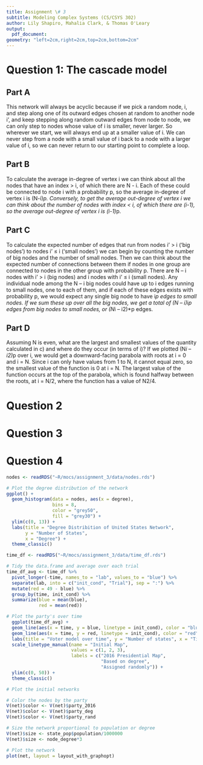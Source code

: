 ```yaml
---
title: Assignment \# 3
subtitle: Modeling Complex Systems (CS/CSYS 302)
author: Lily Shapiro, Mahalia Clark, & Thomas O'Leary
output:
  pdf_document:
geometry: "left=2cm,right=2cm,top=2cm,bottom=2cm"
---
```


# Question 1: The cascade model

## Part A
This network will always be acyclic because if we pick a random node, i, and step along one of its outward edges chosen at random to another node i’, and keep stepping along random outward edges from node to node, we can only step to nodes whose value of i is smaller, never larger. So wherever we start, we will always end up at a smaller value of i. We can never step from a node with a small value of i back to a node with a larger value of i, so we can never return to our starting point to complete a loop.


## Part B
To calculate the average in-degree of vertex i we can think about all the nodes that have an index > i, of which there are N - i. Each of these could be connected to node i with a probability p, so the average in-degree of vertex i is (N-i)*p. Conversely, to get the average out-degree of vertex i we can think about the number of nodes with index < i, of which there are (i-1), so the average out-degree of vertex i is (i-1)*p.


## Part C
To calculate the expected number of edges that run from nodes i’ > i (‘big nodes’) to nodes i’ ≤ i (‘small nodes’) we can begin by counting the number of big nodes and the number of small nodes. Then we can think about the expected number of connections between them if nodes in one group are connected to nodes in the other group with probability p. There are N – i nodes with i’ > i (big nodes) and i nodes with i’ ≤ i (small nodes). Any individual node among the N – i big nodes could have up to i edges running to small nodes, one to each of them, and if each of these edges exists with probability p, we would expect any single big node to have i*p edges to small nodes. If we sum these up over all the big nodes, we get a total of (N – i)*i*p edges from big nodes to small nodes, or (N*i – i2)*p edges.

## Part D
Assuming N is even, what are the largest and smallest values of the quantity calculated in c) and where do they occur (in terms of i)? If we plotted (N*i – i2)*p over i, we would get a downward-facing parabola with roots at i = 0 and i = N. Since  i can only have values from 1 to N, it cannot equal zero, so the smallest value of the function is 0 at i = N. The largest value of the function occurs at the top of the parabola, which is found halfway between the roots, at i = N/2, where the function has a value of N2/4.



# Question 2

# Question 3

# Question 4




```r
nodes <- readRDS("~R/mocs/assignment_3/data/nodes.rds")

# Plot the degree distribution of the network
ggplot() + 
  geom_histogram(data = nodes, aes(x = degree), 
                 bins = 8, 
                 color = "grey50", 
                 fill = "grey30") +
  ylim(c(0, 13)) +
  labs(title = "Degree Distribition of United States Network", 
       y = "Number of States",
       x = "Degree") +
  theme_classic()
```

```r

time_df <- readRDS("~R/mocs/assignment_3/data/time_df.rds")

# Tidy the data.frame and average over each trial
time_df_avg <- time_df %>%
  pivot_longer(-time, names_to = "lab", values_to = "blue") %>%
  separate(lab, into = c("init_cond", "Trial"), sep = ":") %>%
  mutate(red = 49 - blue) %>%
  group_by(time, init_cond) %>%
  summarize(blue = mean(blue), 
            red = mean(red))

# Plot the party's over time
  ggplot(time_df_avg) +
  geom_line(aes(x = time, y = blue, linetype = init_cond), color = "blue") + 
  geom_line(aes(x = time, y = red, linetype = init_cond), color = "red") +
  labs(title = "Voter model over time", y = "Number of states", x = "Time") +
  scale_linetype_manual(name = "Initial Map",
                        values = c(1, 2, 3),
                        labels = c("2016 Presidential Map", 
                                   "Based on degree",
                                   "Assigned randomly")) + 
  ylim(c(0, 50)) +
  theme_classic()
```

```r
# Plot the initial networks

# Color the nodes by the party
V(net)$color <- V(net)$party_2016
V(net)$color <- V(net)$party_deg
V(net)$color <- V(net)$party_rand

# Size the network proportional to population or degree
V(net)$size <- state_pop$population/1000000
V(net)$size <- node_degree*3

# Plot the network
plot(net, layout = layout_with_graphopt)
```